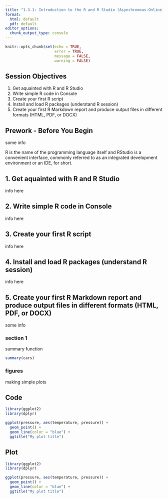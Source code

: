 ```yaml
---
title: "1.3.1: Introduction to the R and R Studio (Asynchromous-Online)"
format:
  html: default
  pdf: default
editor_options: 
  chunk_output_type: console
---
```


```r
knitr::opts_chunk$set(echo = TRUE,
                      error = TRUE,
                      message = FALSE,
                      warning = FALSE)
```

## Session Objectives

1. Get aquainted with R and R Studio
2. Write simple R code in Console
3. Create your first R script 
4. Install and load R packages (understand R session)
5. Create your first R Markdown report and produce output files in different formats (HTML, PDF, or DOCX)

## Prework - Before You Begin

some info

::: callout-note
R is the name of the programming language itself and RStudio is a convenient interface, commonly referred to as an integrated development environment or an IDE, for short.
:::

## 1. Get aquainted with R and R Studio

info here 

## 2. Write simple R code in Console

info here 

## 3. Create your first R script 

info here 

## 4. Install and load R packages (understand R session)

info here 

## 5. Create your first R Markdown report and produce output files in different formats (HTML, PDF, or DOCX)


some info

### section 1

summary function

```r
summary(cars)
```

### figures

making simple plots

::: {.panel-tabset}

## Code

```r
library(ggplot2)
library(dplyr)

ggplot(pressure, aes(temperature, pressure)) +
  geom_point() +
  geom_line(color = "blue") +
  ggtitle("My plot title")
```

## Plot

```r
library(ggplot2)
library(dplyr)

ggplot(pressure, aes(temperature, pressure)) +
  geom_point() +
  geom_line(color = "blue") +
  ggtitle("My plot title")
```

:::

